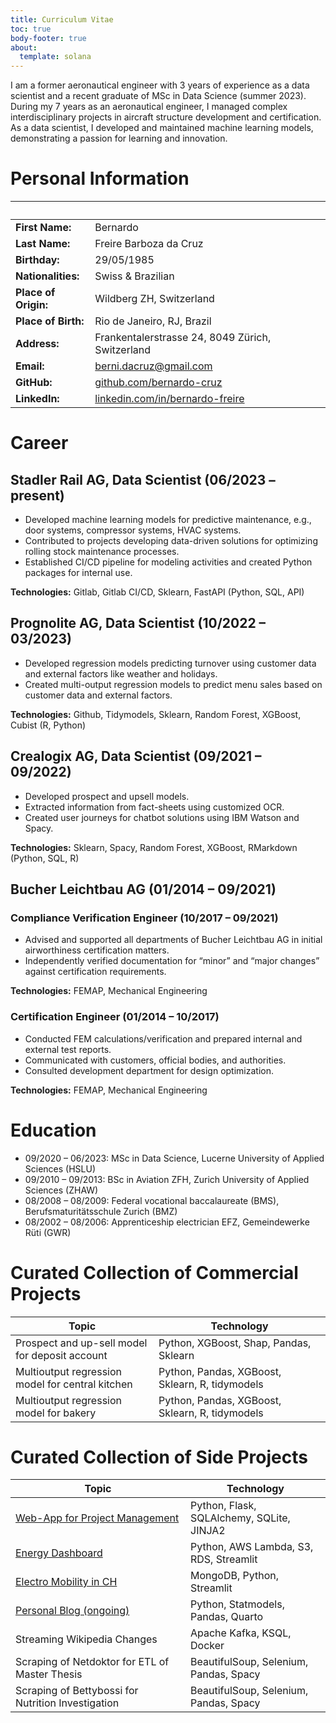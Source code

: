 ```yaml
---
title: Curriculum Vitae
toc: true
body-footer: true
about:
  template: solana
---
```


I am a former aeronautical engineer with 3 years of experience as a data scientist and a recent graduate of MSc in Data Science (summer 2023). During my 7 years as an aeronautical engineer, I managed complex interdisciplinary projects in aircraft structure development and certification. As a data scientist, I developed and maintained machine learning models, demonstrating a passion for learning and innovation.

# Personal Information
|                        |                                                                      |
|:-----------------------|----------------------------------------------------------------------|
| **First Name:**        | Bernardo                                                             |
| **Last Name:**         | Freire Barboza da Cruz                                               |
| **Birthday:**          | 29/05/1985                                                           |
| **Nationalities:**     | Swiss & Brazilian                                                    |
| **Place of Origin:**   | Wildberg ZH, Switzerland                                             |
| **Place of Birth:**    | Rio de Janeiro, RJ, Brazil                                           |
| **Address:**           | Frankentalerstrasse 24, 8049 Zürich, Switzerland                     |
| **Email:**             | [berni.dacruz@gmail.com](mailto:berni.dacruz@gmail.com)              |
| **GitHub:**            | [github.com/bernardo-cruz](https://bernardo-cruz.github.io/blog/)    |
| **LinkedIn:**          | [linkedin.com/in/bernardo-freire](https://www.linkedin.com/in/bernardo-freire-barboza-da-cruz/) |

<!-- # Personal Profile {#sec-PersonalProfile} -->
<!-- I am a former aeronautical engineer with 3 years of experience as a data scientist and a recent graduate of MSc in Data Science (summer 2023). During my 7 years as an aeronautical engineer, I managed complex interdisciplinary projects in aircraft structure development and certification. As a data scientist, I developed and maintained machine learning models, demonstrating a passion for learning and innovation. -->

# Career
## Stadler Rail AG, Data Scientist (06/2023 -- present)
- Developed machine learning models for predictive maintenance, e.g., door systems, compressor systems, HVAC systems.
- Contributed to projects developing data-driven solutions for optimizing rolling stock maintenance processes.
- Established CI/CD pipeline for modeling activities and created Python packages for internal use.  

**Technologies:** Gitlab, Gitlab CI/CD, Sklearn, FastAPI (Python, SQL, API)

## Prognolite AG, Data Scientist (10/2022 -- 03/2023)
- Developed regression models predicting turnover using customer data and external factors like weather and holidays.
- Created multi-output regression models to predict menu sales based on customer data and external factors.  

**Technologies:** Github, Tidymodels, Sklearn, Random Forest, XGBoost, Cubist (R, Python)

## Crealogix AG, Data Scientist (09/2021 -- 09/2022)
- Developed prospect and upsell models.
- Extracted information from fact-sheets using customized OCR.
- Created user journeys for chatbot solutions using IBM Watson and Spacy.  

**Technologies:** Sklearn, Spacy, Random Forest, XGBoost, RMarkdown (Python, SQL, R)

## Bucher Leichtbau AG (01/2014 -- 09/2021)
### Compliance Verification Engineer (10/2017 -- 09/2021)
- Advised and supported all departments of Bucher Leichtbau AG in initial airworthiness certification matters.
- Independently verified documentation for "minor" and "major changes" against certification requirements.  

**Technologies:** FEMAP, Mechanical Engineering

### Certification Engineer (01/2014 -- 10/2017)
- Conducted FEM calculations/verification and prepared internal and external test reports.
- Communicated with customers, official bodies, and authorities.
- Consulted development department for design optimization.  

**Technologies:** FEMAP, Mechanical Engineering

# Education
- 09/2020 -- 06/2023: MSc in Data Science, Lucerne University of Applied Sciences (HSLU)
- 09/2010 -- 09/2013: BSc in Aviation ZFH, Zurich University of Applied Sciences (ZHAW)
- 08/2008 -- 08/2009: Federal vocational baccalaureate (BMS), Berufsmaturitätsschule Zurich (BMZ)
- 08/2002 -- 08/2006: Apprenticeship electrician EFZ, Gemeindewerke Rüti (GWR)

# Curated Collection of Commercial Projects
| Topic                                 | Technology                                     |
|---------------------------------------|-----------------------------------------------|
| Prospect and up-sell model for deposit account | Python, XGBoost, Shap, Pandas, Sklearn |
| Multioutput regression model for central kitchen | Python, Pandas, XGBoost, Sklearn, R, tidymodels |
| Multioutput regression model for bakery | Python, Pandas, XGBoost, Sklearn, R, tidymodels |

# Curated Collection of Side Projects
| Topic                                         | Technology                            |
|-----------------------------------------------|--------------------------------------|
| [Web-App for Project Management](https://github.com/bernardo-cruz/PM_app) | Python, Flask, SQLAlchemy, SQLite, JINJA2 |
| [Energy Dashboard](https://github.com/bernardo-cruz/energy-data) | Python, AWS Lambda, S3, RDS, Streamlit |
| [Electro Mobility in CH](https://github.com/bernardo-cruz/MongoDB_HSLU) | MongoDB, Python, Streamlit |
| [Personal Blog (ongoing)](https://bernardo-cruz.github.io/blog/) | Python, Statmodels, Pandas, Quarto |
| Streaming Wikipedia Changes | Apache Kafka, KSQL, Docker |
| Scraping of Netdoktor for ETL of Master Thesis | BeautifulSoup, Selenium, Pandas, Spacy |
| Scraping of Bettybossi for Nutrition Investigation | BeautifulSoup, Selenium, Pandas, Spacy |
